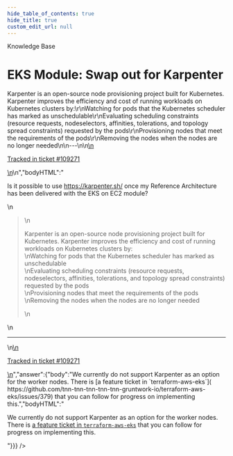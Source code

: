 ```yaml
---
hide_table_of_contents: true
hide_title: true
custom_edit_url: null
---
```



<head>
  <link rel="canonical" href="https://github.com/tnn-tnn-tnn-tnn-tnn-gruntwork-io/knowledge-base/discussions/563" />
</head>

<CenterLayout>
<span className="searchCategory">Knowledge Base</span>
<h1>EKS Module: Swap out for Karpenter</h1>
<GitHub discussion={{"id":"D_kwDOF8slf84AQ0EE","number":563,"author":{"login":"iangrunt"},"title":"EKS Module: Swap out for Karpenter","body":"\nIs it possible to use https://karpenter.sh/ once my Reference Architecture has been delivered with the EKS on EC2 module?\r\n\r\n> Karpenter is an open-source node provisioning project built for Kubernetes. Karpenter improves the efficiency and cost of running workloads on Kubernetes clusters by:\r\nWatching for pods that the Kubernetes scheduler has marked as unschedulable\r\nEvaluating scheduling constraints (resource requests, nodeselectors, affinities, tolerations, and topology spread constraints) requested by the pods\r\nProvisioning nodes that meet the requirements of the pods\r\nRemoving the nodes when the nodes are no longer needed\n\n---\n\n<ins datetime=\"2022-09-20T16:15:06Z\">\n  <p><a href=\"https://support.gruntwork.io/hc/requests/109271\">Tracked in ticket #109271</a></p>\n</ins>\n","bodyHTML":"<p dir=\"auto\">Is it possible to use <a href=\"https://karpenter.sh/\" rel=\"nofollow\">https://karpenter.sh/</a> once my Reference Architecture has been delivered with the EKS on EC2 module?</p>\n<blockquote>\n<p dir=\"auto\">Karpenter is an open-source node provisioning project built for Kubernetes. Karpenter improves the efficiency and cost of running workloads on Kubernetes clusters by:<br>\nWatching for pods that the Kubernetes scheduler has marked as unschedulable<br>\nEvaluating scheduling constraints (resource requests, nodeselectors, affinities, tolerations, and topology spread constraints) requested by the pods<br>\nProvisioning nodes that meet the requirements of the pods<br>\nRemoving the nodes when the nodes are no longer needed</p>\n</blockquote>\n<hr>\n<ins datetime=\"2022-09-20T16:15:06Z\">\n  <p dir=\"auto\"><a href=\"https://support.gruntwork.io/hc/requests/109271\" rel=\"nofollow\">Tracked in ticket #109271</a></p>\n</ins>","answer":{"body":"We currently do not support Karpenter as an option for the worker nodes. There is [a feature ticket in `terraform-aws-eks`]( https://github.com/tnn-tnn-tnn-tnn-tnn-gruntwork-io/terraform-aws-eks/issues/379) that you can follow for progress on implementing this.","bodyHTML":"<p dir=\"auto\">We currently do not support Karpenter as an option for the worker nodes. There is <a href=\"https://github.com/tnn-tnn-tnn-tnn-tnn-gruntwork-io/terraform-aws-eks/issues/379\">a feature ticket in <code class=\"notranslate\">terraform-aws-eks</code></a> that you can follow for progress on implementing this.</p>"}}} />

</CenterLayout>
  

<!-- ##DOCS-SOURCER-START
{
  "sourcePlugin": "github-discussions",
  "hash": "ed8ae50e30607da9e2cab46993711289"
}
##DOCS-SOURCER-END -->

